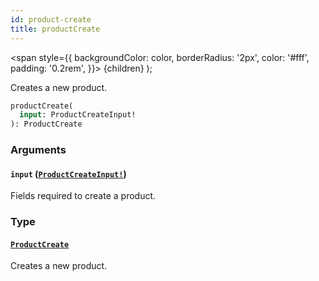 ```yaml
---
id: product-create
title: productCreate
---
```


<span
style={{
      backgroundColor: color,
      borderRadius: '2px',
      color: '#fff',
      padding: '0.2rem',
    }}>
{children}
</span>
);

Creates a new product.

```graphql
productCreate(
  input: ProductCreateInput!
): ProductCreate

```

### Arguments

#### `input` ([`ProductCreateInput!`](/api-reference/inputs/product-create-input.mdx))

Fields required to create a product.

### Type

#### [`ProductCreate`](/api-reference/objects/product-create.mdx)

Creates a new product.
